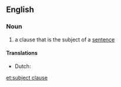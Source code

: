 ==English==

===Noun===
{{examples-right|"The cat with no tail" in "The cat with no tail ran across the road."}}
{{en-noun|head=[[subject]] [[clause]]}}

# {{context|grammar|lang=en}} a clause that is the subject of a [[sentence]]

====Translations====
{{trans-top|clause which is the subject}}
* Dutch: {{t|nl|onderwerpszin|m}}
{{trans-mid}}
{{trans-bottom}}

[[et:subject clause]]